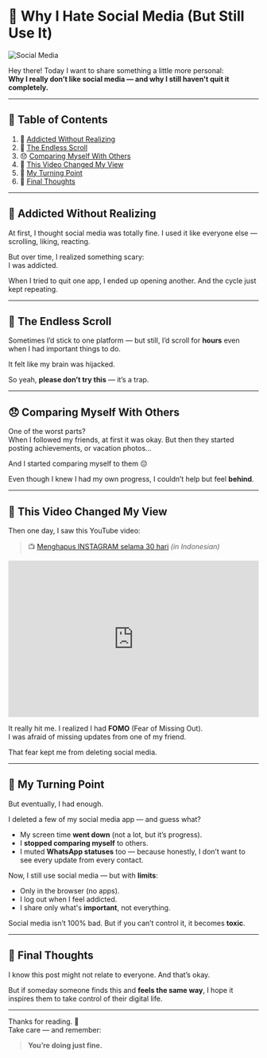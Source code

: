 # 😤 Why I Hate Social Media (But Still Use It)

![Social Media](https://99designs-blog.imgix.net/blog/wp-content/uploads/2022/09/Social-media-advertising-and-design-tips.jpeg?auto=format&q=60&fit=max&w=930)

Hey there! Today I want to share something a little more personal:  
**Why I really don’t like social media — and why I still haven't quit it completely.**

---

## 📑 Table of Contents

1. 📱 [Addicted Without Realizing](#addicted-without-realizing)  
2. 🔁 [The Endless Scroll](#the-endless-scroll)  
3. 😞 [Comparing Myself With Others](#comparing-myself-with-others)  
4. 🎥 [This Video Changed My View](#this-video-changed-my-view)  
5. 🧠 [My Turning Point](#my-turning-point)  
6. 💬 [Final Thoughts](#final-thoughts)

---

<a id="addicted-without-realizing"></a>
## 📱 Addicted Without Realizing

At first, I thought social media was totally fine. I used it like everyone else — scrolling, liking, reacting.

But over time, I realized something scary:  
I was addicted.

When I tried to quit one app, I ended up opening another. And the cycle just kept repeating.

---

<a id="the-endless-scroll"></a>
## 🔁 The Endless Scroll

Sometimes I’d stick to one platform — but still, I’d scroll for **hours** even when I had important things to do.

It felt like my brain was hijacked.

So yeah, **please don’t try this** — it’s a trap.

---

<a id="comparing-myself-with-others"></a>
## 😞 Comparing Myself With Others

One of the worst parts?  
When I followed my friends, at first it was okay. But then they started posting achievements, or vacation photos...

And I started comparing myself to them 😔

Even though I knew I had my own progress, I couldn’t help but feel **behind**.

---

<a id="this-video-changed-my-view"></a>
## 🎥 This Video Changed My View

Then one day, I saw this YouTube video:  
> 📺 [Menghapus INSTAGRAM selama 30 hari](https://youtu.be/9_s1eyrzWy0?si=khOFsPkXVRSh3fyx) *(in Indonesian)*

<iframe width="100%" height="315" src="https://www.youtube.com/embed/9_s1eyrzWy0" title="Menghapus INSTAGRAM selama 30 hari" frameborder="0" allowfullscreen></iframe>

It really hit me. I realized I had **FOMO** (Fear of Missing Out).  
I was afraid of missing updates from one of my friend.

That fear kept me from deleting social media.

---

<a id="my-turning-point"></a>
## 🧠 My Turning Point

But eventually, I had enough.

I deleted a few of my social media app — and guess what?

- My screen time **went down** (not a lot, but it’s progress).
- I **stopped comparing myself** to others.
- I muted **WhatsApp statuses** too — because honestly, I don’t want to see every update from every contact.

Now, I still use social media — but with **limits**:
- Only in the browser (no apps).
- I log out when I feel addicted.
- I share only what's **important**, not everything.

Social media isn’t 100% bad. But if you can’t control it, it becomes **toxic**.

---

<a id="final-thoughts"></a>
## 💬 Final Thoughts

I know this post might not relate to everyone. And that’s okay.

But if someday someone finds this and **feels the same way**, I hope it inspires them to take control of their digital life.

---

Thanks for reading. 🙏  
Take care — and remember: 

>**You’re doing just fine.**


